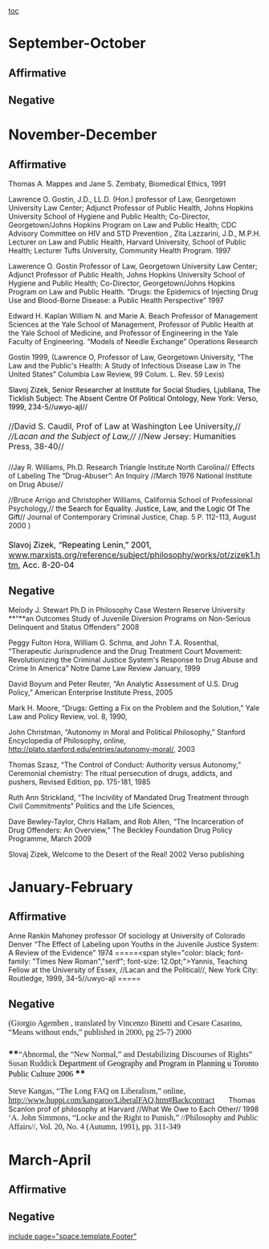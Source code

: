 [[toc]]
=September-October= 
==Affirmative== 
==Negative== 

=November-December= 
==Affirmative== 
Thomas A. Mappes and Jane S. Zembaty, Biomedical Ethics, 1991



Lawrence O. Gostin, J.D., LL.D. (Hon.) professor of Law, Georgetown University Law Center; Adjunct Professor of Public Health, Johns Hopkins University School of Hygiene and Public Health; Co-Director, Georgetown/Johns Hopkins Program on Law and Public Health; CDC Advisory Committee on HIV and STD Prevention , Zita Lazzarini, J.D., M.P.H. Lecturer on Law and Public Health, Harvard University, School of Public Health; Lecturer Tufts University, Community Health Program. 1997



Lawerence O. Gostin Professor of Law, Georgetown University Law Center; Adjunct Professor of Public Health, Johns Hopkins University School of Hygiene and Public Health; Co-Director, Georgetown/Johns Hopkins Program on Law and Public Health. “Drugs: the Epidemics of Injecting Drug Use and Blood-Borne Disease: a Public Health Perspective” 1997



Edward H. Kaplan William N. and Marie A. Beach Professor of Management Sciences at the Yale School of Management, Professor of Public Health at the Yale School of Medicine, and Professor of Engineering in the Yale Faculty of Engineering. “Models of Needle Exchange” Operations Research





Gostin 1999, (Lawrence O, Professor of Law, Georgetown University, “The Law and the Public's Health: A Study of Infectious Disease Law in The United States” Columbia Law Review, 99 Colum. L. Rev. 59 Lexis) 



<span style="color: black;">Slavoj Zizek, Senior Researcher at Institute for Social Studies, Ljubliana, The Ticklish Subject: The Absent Centre Of Political Ontology, New York: Verso, 1999, 234-5//uwyo-ajl//</span>


=====<span style="font-size: 12pt; font-style: normal; font-weight: normal;">//David S. Caudil, Prof of Law at Washington Lee University,// </span><span style="font-size: 12pt; font-weight: normal;">//Lacan and the Subject of Law,//</span><span style="font-size: 12pt; font-style: normal; font-weight: normal;"> //New Jersey: Humanities Press, 38-40//</span>===== 



//Jay R. Williams, Ph.D. Research Triangle Institute North Carolina// Effects of Labeling The “Drug-Abuser”: An Inquiry //March 1976 National Institute on Drug Abuse//



//Bruce Arrigo and Christopher Williams, California School of Professional Psychology,// <span style="color: black;">the Search for Equality. Justice, Law, and the Logic Of The Gift</span>// Journal of Contemporary Criminal Justice, Chap. 5 P. 112-113, August 2000 ) 

=====<span style="color: black; font-size: 12pt; font-style: normal; font-weight: normal;">Slavoj Zizek,</span><span style="color: black; font-size: 12pt; font-weight: normal;"> “</span><span style="color: black; font-size: 12pt; font-style: normal; font-weight: normal;">Repeating Lenin,” 2001, [[http://www.marxists.org/reference/subject/philosophy/works/ot/zizek1.htm|www.marxists.org/reference/subject/philosophy/works/ot/zizek1.htm]], Acc. 8-20-04</span>===== 




==Negative== 



Melody J. Stewart Ph.D in Philosophy Case Western Reserve University **“**an Outcomes Study of Juvenile Diversion Programs on Non-Serious Delinquent and Status Offenders” 2008

Peggy Fulton Hora, William G. Schma, and John T.A. Rosenthal, “Therapeutic Jurisprudence and the Drug Treatment Court Movement: Revolutionizing the Criminal Justice System's Response to Drug Abuse and Crime In America” Notre Dame Law Review January, 1999



David Boyum and Peter Reuter, “An Analytic Assessment of U.S. Drug Policy,” American Enterprise Institute Press, 2005



Mark H. Moore, “Drugs: Getting a Fix on the Problem and the Solution,” Yale Law and Policy Review, vol. 8, 1990, 



John Christman, “Autonomy in Moral and Political Philosophy,” Stanford Encyclopedia of Philosophy, online, http://plato.stanford.edu/entries/autonomy-moral/, 2003



Thomas Szasz, “The Control of Conduct: Authority versus Autonomy,” Ceremonial chemistry: The ritual persecution of drugs, addicts, and pushers, Revised Edition, pp. 175-181, 1985



Ruth Ann Strickland, “The Incivility of Mandated Drug Treatment through Civil Commitments” Politics and the Life Sciences, 



Dave Bewley-Taylor, Chris Hallam, and Rob Allen, “The Incarceration of Drug Offenders: An Overview,” The Beckley Foundation Drug Policy Programme, March 2009



Slovaj Zizek, Welcome to the Desert of the Real! 2002 Verso publishing




== == 


=January-February= 
==Affirmative== 

Anne Rankin Mahoney professor Of sociology at University of Colorado Denver “The Effect of Labeling upon Youths in the Juvenile Justice System: A Review of the
Evidence” 1974
=====<span style="line-height: normal; page-break-after: auto;"><span style="color: black; font-family: "Times New Roman","serif"; font-size: 12.0pt;">Yannis, Teaching Fellow at the University of Essex, //Lacan and the Political//, New York City: Routledge, 1999, 34-5//uwyo-ajl </span></span>===== 
<span style="line-height: normal;"><span style="font-family: 'Times New Roman',serif; font-size: 12pt;"> </span></span>
<span style="font-family: 'Times New Roman',serif;">
</span>
==Negative== 

<span style="line-height: normal; margin-bottom: 0px; margin-left: 0px; margin-right: 0px; margin-top: 0px; padding-bottom: 0px; padding-left: 0px; padding-right: 0px; padding-top: 0px;"><span style="font-family: 'Times New Roman',serif; font-size: 12pt;">(Giorgio Agemben , translated by Vincenzo Binetti and Cesare Casarino, “Means without ends,” published in 2000, pg 25-7) 2000 </span></span>
===<span style="border-bottom-color: #cccccc; border-bottom-style: solid; border-bottom-width: 1px; font-size: 1.1em; line-height: normal; margin-bottom: 0px; margin-left: 0px; margin-right: 0px; margin-top: 0in; padding-bottom: 0px; padding-left: 0px; padding-right: 0px; padding-top: 5px;">**<span style="font-family: 'Times New Roman',serif; font-size: 12pt; font-weight: normal;">“Abnormal, the “New Normal,” and Destabilizing Discourses of Rights” Susan Ruddick </span><span style="color: black; font-family: 'Times New Roman',serif; font-size: 12pt; font-weight: normal;">Department of Geography and Program in Planning u Toronto Public Culture 2006 </span>**</span>=== 
<span style="margin-bottom: 0px; margin-left: 0px; margin-right: 0px; margin-top: 0px; padding-bottom: 0px; padding-left: 0px; padding-right: 0px; padding-top: 0px;"> </span>
<span style="line-height: normal; margin-bottom: 0px; margin-left: 0px; margin-right: 0.25in; margin-top: 0px; padding-bottom: 0px; padding-left: 0px; padding-right: 0px; padding-top: 0px;"><span style="font-family: 'Times New Roman',serif; font-size: 12pt;">Steve Kangas, “The Long FAQ on Liberalism,” online, http://www.huppi.com/kangaroo/LiberalFAQ.htm#Backcontract </span></span>
<span style="margin-bottom: 0px; margin-left: 0px; margin-right: 0px; margin-top: 0px; padding-bottom: 0px; padding-left: 0px; padding-right: 0px; padding-top: 0px;">Thomas Scanlon prof of philosophy at Harvard //What We Owe to Each Other// 1998</span>
<span style="line-height: normal; margin-bottom: 0px; margin-left: 0px; margin-right: 0.25in; margin-top: 0px; padding-bottom: 0px; padding-left: 0px; padding-right: 0px; padding-top: 0px;"><span style="font-family: 'Times New Roman',serif; font-size: 12pt;"> </span></span>
<span style="line-height: normal; margin-bottom: 0px; margin-left: 0px; margin-right: 0.25in; margin-top: 0px; padding-bottom: 0px; padding-left: 0px; padding-right: 0px; padding-top: 0px;"><span style="font-family: 'Times New Roman',serif; font-size: 12pt;">‘A. John Simmons, “Locke and the Right to Punish,” //Philosophy and Public Affairs//, Vol. 20, No. 4 (Autumn, 1991), pp. 311-349 </span></span>
<span style="line-height: normal; margin-bottom: 0px; margin-left: 0px; margin-right: 0px; margin-top: 0px; padding-bottom: 0px; padding-left: 0px; padding-right: 0px; padding-top: 0px;"><span style="font-family: 'Times New Roman',serif; font-size: 12pt;"> </span></span>

=March-April= 
==Affirmative== 
==Negative== 

[[include page="space.template.Footer"]]